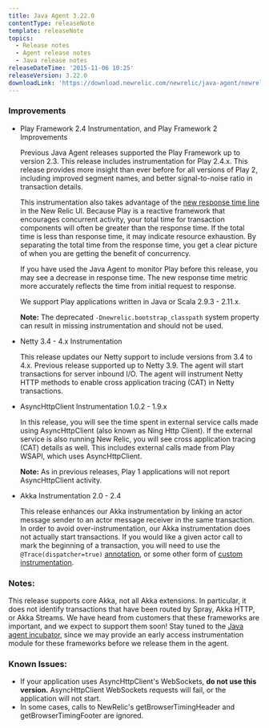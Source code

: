 ```yaml
---
title: Java Agent 3.22.0
contentType: releaseNote
template: releaseNote
topics:
  - Release notes
  - Agent release notes
  - Java release notes
releaseDateTime: '2015-11-06 10:25'
releaseVersion: 3.22.0
downloadLink: 'https://download.newrelic.com/newrelic/java-agent/newrelic-agent/3.22.0/'
---
```


### Improvements

* Play Framework 2.4 Instrumentation, and Play Framework 2 Improvements

  Previous Java Agent releases supported the Play Framework up to version 2.3. This release includes instrumentation for Play 2.4.x. This release provides more insight than ever before for all versions of Play 2, including improved segment names, and better signal-to-noise ratio in transaction details.

  This instrumentation also takes advantage of the [new response time line](https://docs.newrelic.com/docs/data-analysis/user-interface-functions/response-time) in the New Relic UI. Because Play is a reactive framework that encourages concurrent activity, your total time for transaction components will often be greater than the response time. If the total time is less than response time, it may indicate resource exhaustion. By separating the total time from the response time, you get a clear picture of when you are getting the benefit of concurrency.

  If you have used the Java Agent to monitor Play before this release, you may see a decrease in response time. The new response time metric more accurately reflects the time from initial request to response.

  We support Play applications written in Java or Scala 2.9.3 - 2.11.x.

  **Note:** The deprecated `-Dnewrelic.bootstrap_classpath` system property can result in missing instrumentation and should not be used.
* Netty 3.4 - 4.x Instrumentation

  This release updates our Netty support to include versions from 3.4 to 4.x. Previous release supported up to Netty 3.9. The agent will start transactions for server inbound I/O. The agent will instrument Netty HTTP methods to enable cross application tracing (CAT) in Netty transactions.
* AsyncHttpClient Instrumentation 1.0.2 - 1.9.x

  In this release, you will see the time spent in external service calls made using AsyncHttpClient (also known as Ning Http Client). If the external service is also running New Relic, you will see cross application tracing (CAT) details as well. This includes external calls made from Play WSAPI, which uses AsyncHttpClient.

  **Note:** As in previous releases, Play 1 applications will not report AsyncHttpClient activity.
* Akka Instrumentation 2.0 - 2.4

  This release enhances our Akka instrumentation by linking an actor message sender to an actor message receiver in the same transaction. In order to avoid over-instrumentation, our Akka instrumentation does not actually start transactions. If you would like a given actor call to mark the beginning of a transaction, you will need to use the `@Trace(dispatcher=true)` [annotation](http://newrelic.github.io/java-agent-api/javadoc/com/newrelic/api/agent/Trace.html), or some other form of [custom instrumentation](https://docs.newrelic.com/docs/agents/java-agent/custom-instrumentation/java-custom-instrumentation).

### Notes:

This release supports core Akka, not all Akka extensions. In particular, it does not identify transactions that have been routed by Spray, Akka HTTP, or Akka Streams. We have heard from customers that these frameworks are important, and we expect to support them soon! Stay tuned to the [Java agent incubator](https://docs.newrelic.com/docs/agents/java-agent/instrumentation/java-agent-incubator), since we may provide an early access instrumentation module for these frameworks before we release them in the agent.

### Known Issues:

* If your application uses AsyncHttpClient's WebSockets, **do not use this version.** AsyncHttpClient WebSockets requests will fail, or the application will not start.
* In some cases, calls to NewRelic's getBrowserTimingHeader and getBrowserTimingFooter are ignored.
